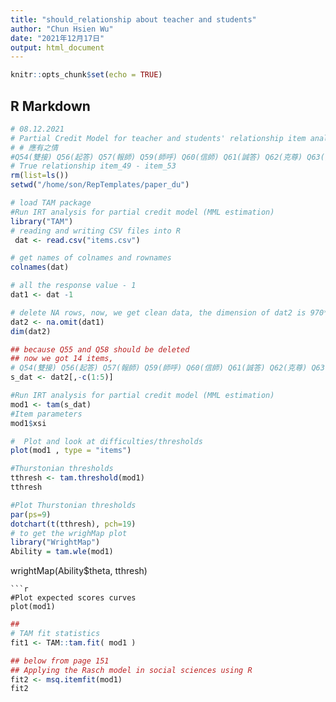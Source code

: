 ```yaml
---
title: "should_relationship about teacher and students"
author: "Chun Hsien Wu"
date: "2021年12月17日"
output: html_document
---
```


```r
knitr::opts_chunk$set(echo = TRUE)
```

## R Markdown
```r
# 08.12.2021
# Partial Credit Model for teacher and students' relationship item analysis
# # 應有之情 
#Q54(雙接) Q56(起答) Q57(報師) Q59(師呼) Q60(信師) Q61(誠答) Q62(克尊) Q63(洗恭) Q64(舉發) 共9題
# True relationship item_49 - item_53
rm(list=ls())
setwd("/home/son/RepTemplates/paper_du")
```
```r
# load TAM package
#Run IRT analysis for partial credit model (MML estimation)
library("TAM")
# reading and writing CSV files into R
 dat <- read.csv("items.csv") 
```


```r
# get names of colnames and rownames
colnames(dat)

# all the response value - 1
dat1 <- dat -1

# delete NA rows, now, we get clean data, the dimension of dat2 is 970*16
dat2 <- na.omit(dat1)
dim(dat2)

## because Q55 and Q58 should be deleted
## now we got 14 items, 
# Q54(雙接) Q56(起答) Q57(報師) Q59(師呼) Q60(信師) Q61(誠答) Q62(克尊) Q63(洗恭) Q64(舉發) 共9題
s_dat <- dat2[,-c(1:5)]
```

```r
#Run IRT analysis for partial credit model (MML estimation)
mod1 <- tam(s_dat)
#Item parameters
mod1$xsi
```
```r
#  Plot and look at difficulties/thresholds
plot(mod1 , type = "items")
```


```r

#Thurstonian thresholds
tthresh <- tam.threshold(mod1)
tthresh
```

```r
#Plot Thurstonian thresholds
par(ps=9)
dotchart(t(tthresh), pch=19)
# to get the wrighMap plot
library("WrightMap")
Ability = tam.wle(mod1)
```

wrightMap(Ability$theta, tthresh)
```
```r
#Plot expected scores curves
plot(mod1)

```
```r
##
# TAM fit statistics
fit1 <- TAM::tam.fit( mod1 )

## below from page 151 
## Applying the Rasch model in social sciences using R
fit2 <- msq.itemfit(mod1)
fit2
```

